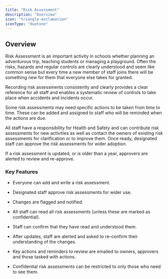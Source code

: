```yaml
---
title: "Risk Assessment"
description: "Overview"
icon: "triangle-exclamation"
iconType: "duotone"
---
```



<ModuleCards />

## Overview

Risk Assessment is an important activity in schools whether planning an adventurous trip, teaching students or managing
a playground. Often the risks, hazards and regular controls are clearly understood and seem like common sense but every
time a new member of staff joins there will be something new for them that everyone else takes for granted.

Recording risk assessments consistently and clearly provides a clear reference for all staff and enables a systematic
review of controls to take place when accidents and incidents occur.

Some risk assessments may need specific actions to be taken from time to time. These can be added and assigned to staff
who will be reminded when the actions are due.

All staff have a responsibility for Health and Safety and can contribute risk assessments for new activities as well as
contact the owners of existing risk assessments for clarification or to improve them. Once ready, designated staff can
approve the risk assessments for wider adoption.

<Tip>
    If a risk assessment is updated, or is older than a year, approvers are alerted to review and re-approve.
</Tip>

### Key Features

* Everyone can add and write a risk assessment.

* Designated staff approve risk assessments for wider use.

* Changes are flagged and notified.

* All staff can read all risk assessments (unless these are marked as confidential).

* Staff can confirm that they have read and understood them.

* After updates, staff are alerted and asked to re-confirm their understanding of the changes.

* Key actions and reminders to review are emailed to owners, approvers and those tasked with actions.

* Confidential risk assessments can be restricted to only those who need to see them.


<NextSteps/>

